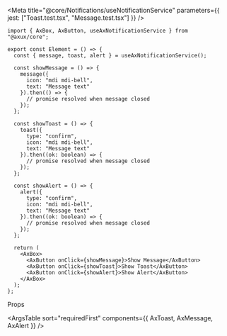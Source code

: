 
<Meta
  title="@core/Notifications/useNotificationService"
  parameters={{ jest: ["Toast.test.tsx", "Message.test.tsx"] }}
/>

<Title>Notifications</Title>

<Description of={useAxNotificationService} />

<div className="ax-margin--b--lg" />

```tsx
import { AxBox, AxButton, useAxNotificationService } from "@axux/core";

export const Element = () => {
  const { message, toast, alert } = useAxNotificationService();

  const showMessage = () => {
    message({
      icon: "mdi mdi-bell",
      text: "Message text"
    }).then(() => {
      // promise resolved when message closed
    });
  };

  const showToast = () => {
    toast({
      type: "confirm",
      icon: "mdi mdi-bell",
      text: "Message text"
    }).then((ok: boolean) => {
      // promise resolved when message closed
    });
  };

  const showAlert = () => {
    alert({
      type: "confirm",
      icon: "mdi mdi-bell",
      text: "Message text"
    }).then((ok: boolean) => {
      // promise resolved when message closed
    });
  };

  return (
    <AxBox>
      <AxButton onClick={showMessage}>Show Message</AxButton>
      <AxButton onClick={showToast}>Show Toast</AxButton>
      <AxButton onClick={showAlert}>Show Alert</AxButton>
    </AxBox>
  );
};
```

<Heading>Props</Heading>

<ArgsTable sort="requiredFirst" components={{ AxToast, AxMessage, AxAlert }} />
